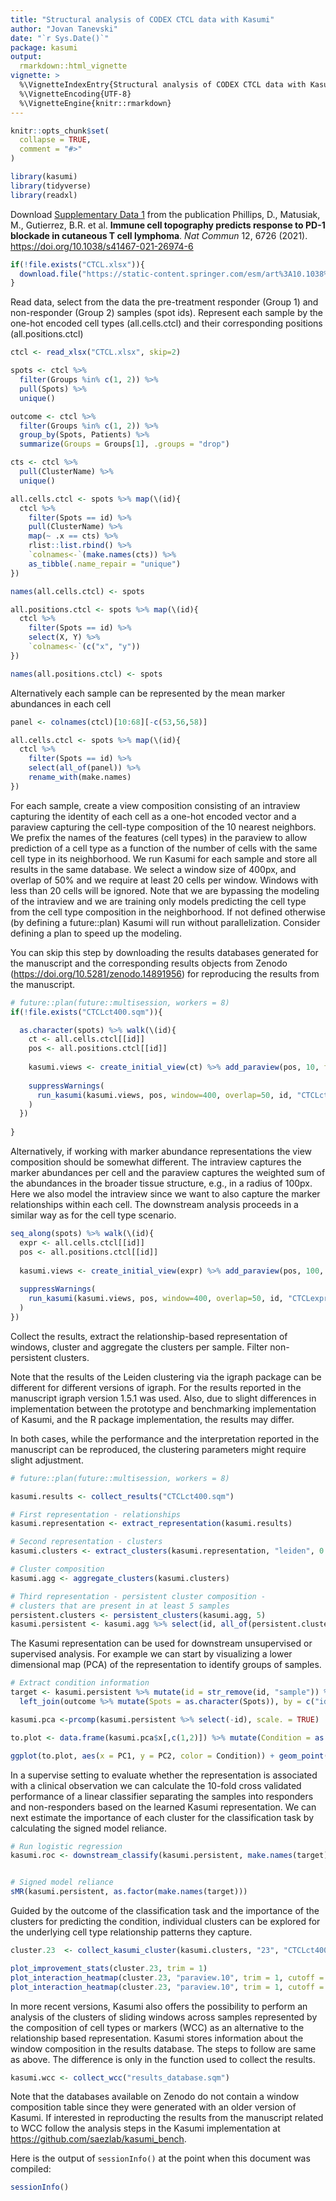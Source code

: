 ```yaml
---
title: "Structural analysis of CODEX CTCL data with Kasumi"
author: "Jovan Tanevski"
date: "`r Sys.Date()`"
package: kasumi
output:
  rmarkdown::html_vignette
vignette: >
  %\VignetteIndexEntry{Structural analysis of CODEX CTCL data with Kasumi}
  %\VignetteEncoding{UTF-8}
  %\VignetteEngine{knitr::rmarkdown}
---
```


```r
knitr::opts_chunk$set(
  collapse = TRUE,
  comment = "#>"
)
```

```r
library(kasumi)
library(tidyverse)
library(readxl)
```

Download [Supplementary Data 1]((https://www.nature.com/articles/s41467-021-26974-6#Sec32)) from the publication Phillips, D., Matusiak, M., Gutierrez, B.R. et al. **Immune cell topography predicts response to PD-1 blockade in cutaneous T cell lymphoma**. *Nat Commun* 12, 6726 (2021). <https://doi.org/10.1038/s41467-021-26974-6>

```r
if(!file.exists("CTCL.xlsx")){
  download.file("https://static-content.springer.com/esm/art%3A10.1038%2Fs41467-021-26974-6/MediaObjects/41467_2021_26974_MOESM3_ESM.xlsx", "CTCL.xlsx")
}
```

Read data, select from the data the pre-treatment responder (Group 1) and non-responder (Group 2) samples (spot ids). Represent each sample by the one-hot encoded cell types (all.cells.ctcl) and their corresponding positions (all.positions.ctcl)

```r
ctcl <- read_xlsx("CTCL.xlsx", skip=2)

spots <- ctcl %>%
  filter(Groups %in% c(1, 2)) %>%
  pull(Spots) %>%
  unique()

outcome <- ctcl %>%
  filter(Groups %in% c(1, 2)) %>%
  group_by(Spots, Patients) %>%
  summarize(Groups = Groups[1], .groups = "drop")

cts <- ctcl %>%
  pull(ClusterName) %>%
  unique()

all.cells.ctcl <- spots %>% map(\(id){
  ctcl %>%
    filter(Spots == id) %>%
    pull(ClusterName) %>%
    map(~ .x == cts) %>%
    rlist::list.rbind() %>%
    `colnames<-`(make.names(cts)) %>%
    as_tibble(.name_repair = "unique")
})

names(all.cells.ctcl) <- spots

all.positions.ctcl <- spots %>% map(\(id){
  ctcl %>%
    filter(Spots == id) %>%
    select(X, Y) %>%
    `colnames<-`(c("x", "y"))
})

names(all.positions.ctcl) <- spots
```

Alternatively each sample can be represented by the mean marker abundances in each cell

```r

panel <- colnames(ctcl)[10:68][-c(53,56,58)]

all.cells.ctcl <- spots %>% map(\(id){
  ctcl %>%
    filter(Spots == id) %>%
    select(all_of(panel)) %>%
    rename_with(make.names)
})
```

For each sample, create a view composition consisting of an intraview capturing the identity of each cell as a one-hot encoded vector and a paraview capturing the cell-type composition of the 10 nearest neighbors. We prefix the names of the features (cell types) in the paraview to allow prediction of a cell type as a function of the number of cells with the same cell type in its neighborhood. We run Kasumi for each sample and store all results in the same database. We select a window size of 400px, and overlap of 50% and we require at least 20 cells per window. Windows with less than 20 cells will be ignored. Note that we are bypassing the modeling of the intraview and we are training only models predicting the cell type from the cell type composition in the neighborhood. If not defined otherwise (by defining a future::plan) Kasumi will run without parallelization. Consider defining a plan to speed up the modeling.

You can skip this step by downloading the results databases generated for the manuscript and the corresponding results objects from Zenodo (<https://doi.org/10.5281/zenodo.14891956>) for reproducing the results from the manuscript.

```r
# future::plan(future::multisession, workers = 8)
if(!file.exists("CTCLct400.sqm")){

  as.character(spots) %>% walk(\(id){
    ct <- all.cells.ctcl[[id]]
    pos <- all.positions.ctcl[[id]]
    
    kasumi.views <- create_initial_view(ct) %>% add_paraview(pos, 10, family = "constant", prefix="p.")
    
    suppressWarnings(
      run_kasumi(kasumi.views, pos, window=400, overlap=50, id, "CTCLct400.sqm", minu=20, bypass.intra=TRUE, sqlite_timeout = 250)
    )
  })
  
}

```

Alternatively, if working with marker abundance representations the view composition should be somewhat different. The intraview captures the marker abundances per cell and the paraview captures the weighted sum of the abundances in the broader tissue structure, e.g., in a radius of 100px. Here we also model the intraview since we want to also capture the marker relationships within each cell. The downstream analysis proceeds in a similar way as for the cell type scenario.

```r
seq_along(spots) %>% walk(\(id){
  expr <- all.cells.ctcl[[id]]
  pos <- all.positions.ctcl[[id]]
  
  kasumi.views <- create_initial_view(expr) %>% add_paraview(pos, 100, family = "gaussian")
  
  suppressWarnings(
    run_kasumi(kasumi.views, pos, window=400, overlap=50, id, "CTCLexpr400.sqm", minu=20)
  )
})
```

Collect the results, extract the relationship-based representation of windows, cluster and aggregate the clusters per sample. Filter non-persistent clusters.

Note that the results of the Leiden clustering via the igraph package can be different for different versions of igraph. For the results reported in the manuscript igraph version 1.5.1 was used. Also, due to slight differences in implementation between the prototype and benchmarking implementation of Kasumi, and the R package implementation, the results may differ.

In both cases, while the performance and the interpretation reported in the manuscript can be reproduced, the clustering parameters might require slight adjustment.

```r
# future::plan(future::multisession, workers = 8)

kasumi.results <- collect_results("CTCLct400.sqm")

# First representation - relationships
kasumi.representation <- extract_representation(kasumi.results)

# Second representation - clusters
kasumi.clusters <- extract_clusters(kasumi.representation, "leiden", 0.4, 0.9)

# Cluster composition
kasumi.agg <- aggregate_clusters(kasumi.clusters)

# Third representation - persistent cluster composition - 
# clusters that are present in at least 5 samples
persistent.clusters <- persistent_clusters(kasumi.agg, 5)
kasumi.persistent <- kasumi.agg %>% select(id, all_of(persistent.clusters))

```

The Kasumi representation can be used for downstream unsupervised or supervised analysis. For example we can start by visualizing a lower dimensional map (PCA) of the representation to identify groups of samples.

```r
# Extract condition information
target <- kasumi.persistent %>% mutate(id = str_remove(id, "sample")) %>% 
  left_join(outcome %>% mutate(Spots = as.character(Spots)), by = c("id" = "Spots")) %>% pull(Groups)

kasumi.pca <-prcomp(kasumi.persistent %>% select(-id), scale. = TRUE)

to.plot <- data.frame(kasumi.pca$x[,c(1,2)]) %>% mutate(Condition = as.factor(target))

ggplot(to.plot, aes(x = PC1, y = PC2, color = Condition)) + geom_point() + theme_classic()

```

In a supervise setting to evaluate whether the representation is associated with a clinical observation we can calculate the 10-fold cross validated performance of a linear classifier separating the samples into responders and non-responders based on the learned Kasumi representation. We can next estimate the importance of each cluster for the classification task by calculating the signed model reliance.

```r

# Run logistic regression
kasumi.roc <- downstream_classify(kasumi.persistent, make.names(target))


# Signed model reliance
sMR(kasumi.persistent, as.factor(make.names(target)))
```

Guided by the outcome of the classification task and the importance of the clusters for predicting the condition, individual clusters can be explored for the underlying cell type relationship patterns they capture.

```r

cluster.23  <- collect_kasumi_cluster(kasumi.clusters, "23", "CTCLct400.sqm")

plot_improvement_stats(cluster.23, trim = 1)
plot_interaction_heatmap(cluster.23, "paraview.10", trim = 1, cutoff = 0.5, clean = TRUE)
plot_interaction_heatmap(cluster.23, "paraview.10", trim = 1, cutoff = 0.5, clean = TRUE, correlation = TRUE)

```

In more recent versions, Kasumi also offers the possibility to perform an analysis of the clusters of sliding windows across samples represented by the composition of cell types or markers (WCC) as an alternative to the relationship based representation. Kasumi stores information about the window composition in the results database. The steps to follow are same as above. The difference is only in the function used to collect the results.

```r
kasumi.wcc <- collect_wcc("results_database.sqm")
```

Note that the databases available on Zenodo do not contain a window composition table since they were generated with an older version of Kasumi. If interested in reproducting the results from the manuscript related to WCC follow the analysis steps in the Kasumi implementation at <https://github.com/saezlab/kasumi_bench>.

Here is the output of `sessionInfo()` at the point when this document was compiled:

```r
sessionInfo()
```
